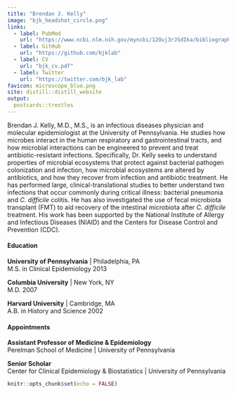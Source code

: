 ```yaml
---
title: "Brendan J. Kelly"
image: "bjk_headshot_circle.png"
links:
  - label: PubMed
    url: "https://www.ncbi.nlm.nih.gov/myncbi/12Ouj3rJSdIka/bibliography/public/"
  - label: GitHub
    url: "https://github.com/bjklab"
  - label: CV
    url: "bjk_cv.pdf"
  - label: Twitter
    url: "https://twitter.com/bjk_lab"
favicon: microscope_blue.png
site: distill::distill_website
output:
  postcards::trestles
---
```

  
Brendan J. Kelly, M.D., M.S., is an infectious diseases physician and molecular epidemiologist at the University of Pennsylvania. He studies how microbes interact in the human respiratory and gastrointestinal tracts, and how microbial interactions can be engineered to prevent and treat antibiotic-resistant infections. Specifically, Dr. Kelly seeks to understand properties of microbial ecosystems that protect against bacterial pathogen colonization and infection, how microbial ecosystems are altered by antibiotics, and how they recover from infection and antibiotic treatment. He has performed large, clinical-translational studies to better understand two infections that occur commonly during critical illness: bacterial pneumonia and _C. difficile_ colitis. He has also investigated the use of fecal microbiota transplant (FMT) to aid recovery of the intestinal microbiota after _C. difficile_ treatment. His work has been supported by the National Institute of Allergy and Infectious Diseases (NIAID) and the Centers for Disease Control and Prevention (CDC).  
  
  
#### Education  
  
**University of Pennsylvania** | Philadelphia, PA  
M.S. in Clinical Epidemiology 2013  
  
**Columbia University** | New York, NY  
M.D. 2007  
  
**Harvard University** | Cambridge, MA  
A.B. in History and Science 2002  
  
  
#### Appointments
  
**Assistant Professor of Medicine & Epidemiology**  
Perelman School of Medicine | University of Pennsylvania  
  
**Senior Scholar**  
Center for Clinical Epidemiology & Biostatistics | University of Pennsylvania  
  
 <!-- **Director, Antibiotic Resistance and Healthcare Epidemiology Study Collaborative (ARES) Research Lab**  
Perelman School of Medicine | University of Pennsylvania  
  
**Co-Director, Fecal Microbiota Transplant (FMT) Program**  
Hospital of the University of Pennsylvania -->   
  
```r
knitr::opts_chunk$set(echo = FALSE)
```

